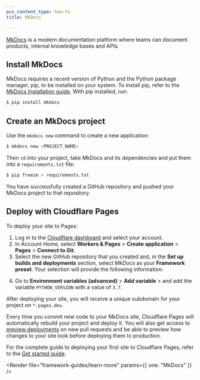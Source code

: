 ```yaml
---
pcx_content_type: how-to
title: MkDocs

---
```



[MkDocs](https://www.mkdocs.org/) is a modern documentation platform where teams can document products, internal knowledge bases and APIs.

## Install MkDocs

MkDocs requires a recent version of Python and the Python package manager, pip, to be installed on your system. To install pip, refer to the [MkDocs Installation guide](https://www.mkdocs.org/user-guide/installation/). With pip installed, run:

```sh
$ pip install mkdocs
```

## Create an MkDocs project

Use the `mkdocs new` command to create a new application:

```sh
$ mkdocs new <PROJECT_NAME>
```

Then `cd` into your project, take MkDocs and its dependencies and put them into a `requirements.txt` file:

```sh
$ pip freeze > requirements.txt
```

<Render file="tutorials-before-you-start" />

<Render file="framework-guides/create-github-repository" />

You have successfully created a GitHub repository and pushed your MkDocs project to that repository.

## Deploy with Cloudflare Pages

To deploy your site to Pages:

1. Log in to the [Cloudflare dashboard](https://dash.cloudflare.com/) and select your account.
2. In Account Home, select **Workers & Pages** > **Create application** > **Pages** > **Connect to Git**.
3. Select the new GitHub repository that you created and, in the **Set up builds and deployments** section, select *MkDocs* as your **Framework preset**. Your selection will provide the following information:

<PagesBuildPreset framework="mkdocs" />

4. Go to **Environment variables (advanced)** > **Add variable** > and add the variable `PYTHON_VERSION` with a value of `3.7`.

After deploying your site, you will receive a unique subdomain for your project on `*.pages.dev`.

Every time you commit new code to your MkDocs site, Cloudflare Pages will automatically rebuild your project and deploy it. You will also get access to [preview deployments](/pages/configuration/preview-deployments/) on new pull requests and be able to preview how changes to your site look before deploying them to production.

For the complete guide to deploying your first site to Cloudflare Pages, refer to the [Get started guide](/pages/get-started/).

<Render file="framework-guides/learn-more" params={{ one: "MkDocs" }} />
